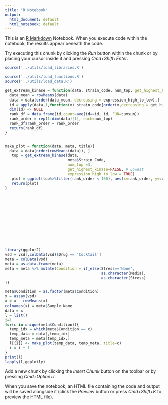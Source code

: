 ```yaml
---
title: "R Notebook"
output:
  html_document: default
  html_notebook: default
---
```


This is an [R Markdown](http://rmarkdown.rstudio.com) Notebook. When you execute code within the notebook, the results appear beneath the code. 

Try executing this chunk by clicking the *Run* button within the chunk or by placing your cursor inside it and pressing *Cmd+Shift+Enter*. 
```r
source('../utils/load_libraries.R')
```

```r
source('../utils/load_functions.R')
source('../utils/load_data.R')
```

```r

get_extream_kinase = function(data, strain_code, num_top, get_highest_kinase=TRUE, expression_high_to_low = TRUE) {
  data_mean = rowMeans(data)
  data = data[order(data_mean, decreasing = expression_high_to_low),]
  id = apply(data,1,function(x) strain_code[order(x,decreasing = get_highest_kinase)][1:num_top])
  dim(id) <- NULL
  rank_df = data.frame(id,count=ave(id==id, id, FUN=cumsum))
  rank_order = rep(1:dim(data)[1], each=num_top)
  rank_df$rank_order = rank_order
  return(rank_df)
}


make_plot = function(data, meta, title){
  data = data[order(rowMeans(data)), ]
   top = get_extream_kinase(data, 
                            meta$Strain_Code, 
                            num_top =3, 
                            get_highest_kinase=FALSE, # Lowest
                            expression_high_to_low = TRUE)
   plot = ggplot(top%>%filter(rank_order < 100), aes(x=rank_order, y=count, group=id, color=id)) + geom_line() + labs(title = title) 
   return(plot) 
}













library(ggplot2)
vsd = vsd[,colData(vsd)$Drug == 'Cocktail']
meta = colData(vsd)
meta = as.data.frame(meta)
meta = meta %>% mutate(Condition = if_else(Stress=='None',
                                           as.character(Media),
                                           as.character(Stress)
))

meta$Condition = as.factor(meta$Condition)
x = assay(vsd)
x = x - rowMeans(x)
colnames(x) = meta$Sample_Name
data = x
l = list()
i=1
for(c in unique(meta$Condition)){
  temp_idx = which(meta$Condition == c)
  temp_data = data[,temp_idx]
  temp_meta = meta[temp_idx,]
  l[[i]] <- make_plot(temp_data, temp_meta, title=c)
  i = i + 1
}
print(l)
lapply(l,ggplotly)
```

Add a new chunk by clicking the *Insert Chunk* button on the toolbar or by pressing *Cmd+Option+I*.

When you save the notebook, an HTML file containing the code and output will be saved alongside it (click the *Preview* button or press *Cmd+Shift+K* to preview the HTML file).
